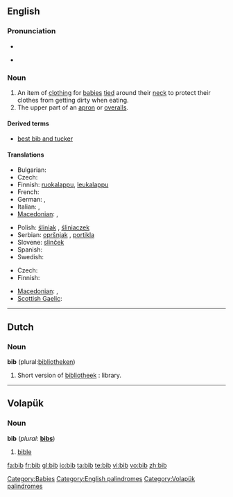 ==English==

===Pronunciation===
* {{audio|en-us-bib.ogg|Audio (US)}}

* {{rhymes|ɪb}}

===Noun===
{{en-noun}}

# An item of [[clothing]] for [[baby|babies]] [[tie]]d around their [[neck]] to protect their clothes from getting dirty when eating.
# The upper part of an [[apron]] or [[overalls]].

====Derived terms====
* [[best bib and tucker]]

====Translations====
{{trans-top|item of clothing for babies}}
* Bulgarian: {{t|bg|лигавче|sc=Cyrl}}
* Czech: {{t-|cs|bryndák|m}}
* Finnish: [[ruokalappu]], [[leukalappu]]
* French: {{t+|fr|bavoir|m}}
* German: {{t+|de|Lätzchen|n}}, {{t+|de|Latz|m}}
* Italian: {{t-|it|bavaglino|m}}, {{t-|it|bavaglio|m}}
* [[Macedonian]]: {{t|mk|лигавче|n|tr=lígavče|sc=Cyrl|xs=Macedonian}},  {{t|mk|портикла|f|tr=pórtikla|sc=Cyrl|xs=Macedonian}}
{{trans-mid}}
* Polish: [[śliniak]] {{m}}, [[śliniaczek]] {{m}}
* Serbian: [[opršnjak]] {{m}}, [[portikla]] {{f}}
* Slovene: [[slinček]] {{m}}
* Spanish: {{t+|es|babero|m}}
* Swedish: {{t-|sv|haklapp|c}}
{{trans-bottom}}

{{trans-top|upper part of an apron or overalls}}
* Czech: {{t-|cs|lacl|m}}
* Finnish: {{t|fi|rintalappu}}
{{trans-mid}}
* [[Macedonian]]: {{t|mk|лигавче|n|tr=lígavče|sc=Cyrl|xs=Macedonian}},  {{t|mk|портикла|f|tr=pórtikla|sc=Cyrl|xs=Macedonian}}
* [[Scottish Gaelic]]: {{t-|gd|biob|m|xs=Scottish Gaelic}}
{{trans-bottom}}

[[Category:Babies]]
[[Category:English palindromes]]

----

==Dutch==

===Noun===
'''bib''' (plural:[[bibliotheken]])

# Short version of [[bibliotheek]] : library.

----

==Volapük==

===Noun===
'''bib'''  (''plural:'' '''[[bibs]]''')

# [[bible]]

[[Category:Volapük palindromes]]

[[fa:bib]]
[[fr:bib]]
[[gl:bib]]
[[io:bib]]
[[ta:bib]]
[[te:bib]]
[[vi:bib]]
[[vo:bib]]
[[zh:bib]]